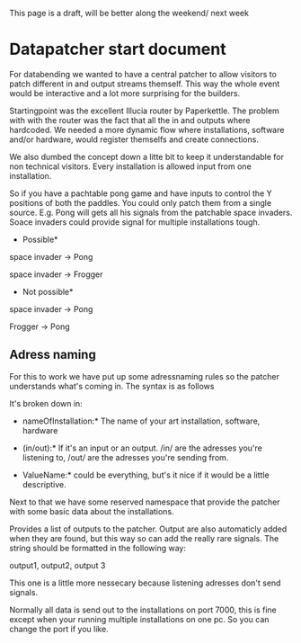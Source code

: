 This page is a draft, will be better along the weekend/ next week

=Datapatcher start document=

For databending we wanted to have a central patcher to allow visitors to patch different in and output streams themself. This way the whole event would be interactive and a lot more surprising for the builders.

Startingpoint was the excellent Illucia router by Paperkettle. The problem with with the router was the fact that all the in and outputs where hardcoded. We needed a more dynamic flow where installations, software and/or hardware,  would register themselfs and create connections.

We also dumbed the concept down a litte bit to keep it understandable for non technical visitors. Every installation is allowed input from one installation.

So if you have a pachtable pong game and have inputs to control the Y positions of both the paddles. You could only patch them from a single source. E.g. Pong will gets all his signals from the patchable space invaders. Soace invaders could provide signal for multiple installations tough.


*Possible*

space invader -> Pong

space invader -> Frogger 


*Not possible*

space invader -> Pong

Frogger       -> Pong




==Adress naming==
For this to work we have put up some adressnaming rules so the patcher understands what's coming in. The syntax is as follows

{{{nameOfInstallation/(in/out)/nalueName }}}

It's broken down in:
*nameOfInstallation:* The name of your art installation, software, hardware

*(in/out):* If it's an input or an output. /in/ are the adresses you're listening to, /out/ are the adresses you're sending from.

*ValueName:* could be everything, but's it nice if it would be a little descriptive.

Next to that we have some reserved namespace that provide the patcher with some basic data about the installations.

{{{nameOfInstallation/out/outputs }}}
Provides a list of outputs to the patcher. Output are also automaticly added when they are found, but this way so can add the really rare signals. The string should be formatted in the following way:

output1, output2, output 3

{{{nameOfInstallation/out/inputs }}}
This one is a little more nessecary because listening adresses don't send signals. 

{{{nameOfInstallation/out/port }}}
Normally all data is send out to the installations on port 7000, this is fine except when your running multiple installations on one pc. So you can change the port if you like.
